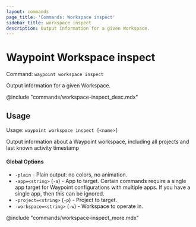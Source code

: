 ```yaml
---
layout: commands
page_title: 'Commands: Workspace inspect'
sidebar_title: workspace inspect
description: Output information for a given Workspace.
---
```


# Waypoint Workspace inspect

Command: `waypoint workspace inspect`

Output information for a given Workspace.

@include "commands/workspace-inspect_desc.mdx"

## Usage

Usage: `waypoint workspace inspect [<name>]`

Output information about a Waypoint workspace, including all projects and
last known activity timestamp

#### Global Options

- `-plain` - Plain output: no colors, no animation.
- `-app=<string>` (`-a`) - App to target. Certain commands require a single app target for Waypoint configurations with multiple apps. If you have a single app, then this can be ignored.
- `-project=<string>` (`-p`) - Project to target.
- `-workspace=<string>` (`-w`) - Workspace to operate in.

@include "commands/workspace-inspect_more.mdx"
